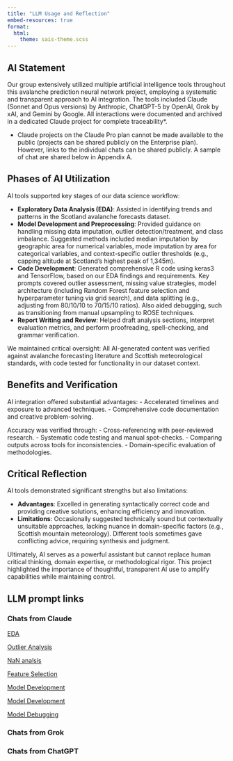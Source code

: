 ```yaml
---
title: "LLM Usage and Reflection"
embed-resources: true
format: 
  html:
    theme: sais-theme.scss
---
```


## AI Statement
Our group extensively utilized multiple artificial intelligence tools throughout this avalanche prediction neural network project, employing a systematic and transparent approach to AI integration. The tools included Claude (Sonnet and Opus versions) by Anthropic, ChatGPT-5 by OpenAI, Grok by xAI, and Gemini by Google. All interactions were documented and archived in a dedicated Claude project for complete traceability*.

* Claude projects on the Claude Pro plan cannot be made available to the public (projects can be shared publicly on the Enterprise plan). However, links to the individual chats can be shared publicly. A sample of chat are shared below in Appendix A.

## Phases of AI Utilization
AI tools supported key stages of our data science workflow:

- **Exploratory Data Analysis (EDA)**: Assisted in identifying trends and patterns in the Scotland avalanche forecasts dataset.
- **Model Development and Preprocessing**: Provided guidance on handling missing data imputation, outlier detection/treatment, and class imbalance. Suggested methods included median imputation by geographic area for numerical variables, mode imputation by area for categorical variables, and context-specific outlier thresholds (e.g., capping altitude at Scotland's highest peak of 1,345m).
- **Code Development**: Generated comprehensive R code using keras3 and TensorFlow, based on our EDA findings and requirements. Key prompts covered outlier assessment, missing value strategies, model architecture (including Random Forest feature selection and hyperparameter tuning via grid search), and data splitting (e.g., adjusting from 80/10/10 to 70/15/10 ratios). Also aided debugging, such as transitioning from manual upsampling to ROSE techniques.
- **Report Writing and Review**: Helped draft analysis sections, interpret evaluation metrics, and perform proofreading, spell-checking, and grammar verification.

We maintained critical oversight: All AI-generated content was verified against avalanche forecasting literature and Scottish meteorological standards, with code tested for functionality in our dataset context.

## Benefits and Verification
AI integration offered substantial advantages:
- Accelerated timelines and exposure to advanced techniques.
- Comprehensive code documentation and creative problem-solving.

Accuracy was verified through:
- Cross-referencing with peer-reviewed research.
- Systematic code testing and manual spot-checks.
- Comparing outputs across tools for inconsistencies.
- Domain-specific evaluation of methodologies.

## Critical Reflection
AI tools demonstrated significant strengths but also limitations:

- **Advantages**: Excelled in generating syntactically correct code and providing creative solutions, enhancing efficiency and innovation.
- **Limitations**: Occasionally suggested technically sound but contextually unsuitable approaches, lacking nuance in domain-specific factors (e.g., Scottish mountain meteorology). Different tools sometimes gave conflicting advice, requiring synthesis and judgment.

Ultimately, AI serves as a powerful assistant but cannot replace human critical thinking, domain expertise, or methodological rigor. This project highlighted the importance of thoughtful, transparent AI use to amplify capabilities while maintaining control.

## LLM prompt links

### Chats from Claude

[EDA](https://claude.ai/share/c0e2308c-8205-446e-8800-1881a645b3a3)

[Outlier Analysis](https://claude.ai/share/bffd6c29-b1d2-4082-a885-654aeacac45b)

[NaN analsis](https://claude.ai/share/b2a6d389-a55e-4628-a36c-753060f37a27)

[Feature Selection](https://claude.ai/share/b547e6dc-3399-4ca1-b35c-5c4da2cbac81)

[Model Development](https://claude.ai/share/6506f0ba-d9a2-46d4-9621-3f1f2c8a4936)

[Model Development](https://claude.ai/share/d9d313c3-8881-4e09-bc93-2e3982d2612a)

[Model Debugging](https://claude.ai/share/8e3a9f15-d074-483f-8576-88a426b1ecf5)

### Chats from Grok

### Chats from ChatGPT
